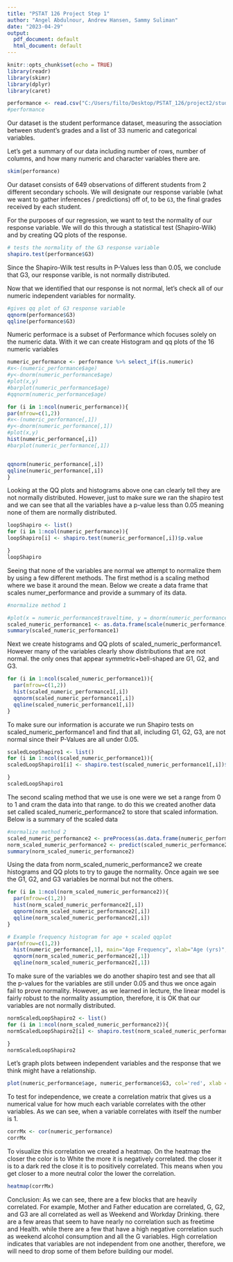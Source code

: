 ```yaml
---
title: "PSTAT 126 Project Step 1"
author: "Angel Abdulnour, Andrew Hansen, Sammy Suliman"
date: "2023-04-29"
output:
  pdf_document: default
  html_document: default
---
```


```r
knitr::opts_chunk$set(echo = TRUE)
library(readr)
library(skimr)
library(dplyr)
library(caret)
```


```r
performance <- read.csv("C:/Users/filto/Desktop/PSTAT_126/project2/student/student-por.csv", header=TRUE, stringsAsFactors=FALSE, sep=';')
#performance
```

Our dataset is the student performance dataset, measuring the association between student's grades and a list of 33 numeric and categorical variables.

Let's get a summary of our data including number of rows, number of columns, and how many numeric and character variables there are.

```r
skim(performance)
```
Our dataset consists of 649 observations of different students from 2 different secondary schools. We will designate our response variable (what we want to gather inferences / predictions) off of, to be `G3`, the final grades received by each student.

For the purposes of our regression, we want to test the normality of our response variable. We will do this through a statistical test (Shapiro-Wilk) and by creating QQ plots of the response.

```r
# tests the normality of the G3 response variable
shapiro.test(performance$G3)
```
Since the Shapiro-Wilk test results in P-Values less than 0.05, we conclude that G3, our response varible, is not normally distributed.

Now that we identified that our response is not normal, let's check all of our numeric independent variables for normality.

```r
#gives qq plot of G3 response variable
qqnorm(performance$G3)
qqline(performance$G3)
```

Numeric performace is a subset of Performance which focuses solely on the numeric data.
With it we can create Histogram and qq plots of the 16 numeric variables
```r
numeric_performance <- performance %>% select_if(is.numeric)
#x<-(numeric_performance$age)
#y<-dnorm(numeric_performance$age)
#plot(x,y)
#barplot(numeric_performance$age)
#qqnorm(numeric_performance$age)

for (i in 1:ncol(numeric_performance)){
par(mfrow=c(1,2))
#x<-(numeric_performance[,1])
#y<-dnorm(numeric_performance[,1])
#plot(x,y)
hist(numeric_performance[,i])
#barplot(numeric_performance[,1])


qqnorm(numeric_performance[,i])
qqline(numeric_performance[,i])
}


```
Looking at the QQ plots and histograms above one can clearly tell they are not normally distributed. However, just to make sure we ran the shapiro test and we can see that all the variables have a p-value less than 0.05 meaning none of them are normally distributed.
```r
loopShapiro <- list()
for (i in 1:ncol(numeric_performance)){
loopShapiro[i] <- shapiro.test(numeric_performance[,i])$p.value

}
loopShapiro
```

Seeing that none of the variables are normal we attempt to normalize them by using a few different methods. The first method is a scaling method where we base it around the mean. Below we create a data frame that scales numer_performance and provide a summary of its data.
```r
#normalize method 1

#plot(x = numeric_performance$traveltime, y = dnorm(numeric_performance$traveltime), type="l", bty="n")
scaled_numeric_performance1 <- as.data.frame(scale(numeric_performance))
summary(scaled_numeric_performance1)

```
Next we create histograms and QQ plots of scaled_numeric_performance1. However many of the variables clearly show distributions that are not normal. the only ones that appear symmetric+bell-shaped are G1, G2, and G3.
```r
for (i in 1:ncol(scaled_numeric_performance1)){
  par(mfrow=c(1,2))
  hist(scaled_numeric_performance1[,i])
  qqnorm(scaled_numeric_performance1[,i])
  qqline(scaled_numeric_performance1[,i])
}
```

To make sure our information is accurate we run Shapiro tests on scaled_numeric_performance1 and find that all, including G1, G2, G3, are not normal since their P-Values are all under 0.05.
```r
scaledLoopShapiro1 <- list()
for (i in 1:ncol(scaled_numeric_performance1)){
scaledLoopShapiro1[i] <- shapiro.test(scaled_numeric_performance1[,i])$p.value

}
scaledLoopShapiro1
```

The second scaling method that we use is one were we set a range from 0 to 1 and cram the data into that range. to do this we created another data set called scaled_numeric_performance2 to store that scaled information. Below is a summary of the scaled data
```r
#normalize method 2
scaled_numeric_performance2 <- preProcess(as.data.frame(numeric_performance), method=c('range'))
norm_scaled_numeric_performance2 <- predict(scaled_numeric_performance2, as.data.frame(numeric_performance))
summary(norm_scaled_numeric_performance2)
```

Using the data from norm_scaled_numeric_performance2 we create histograms and QQ plots to try to gauge the normality. Once again we see the G1, G2, and G3 variables be normal but not the others. 
```r
for (i in 1:ncol(norm_scaled_numeric_performance2)){
  par(mfrow=c(1,2))
  hist(norm_scaled_numeric_performance2[,i])
  qqnorm(norm_scaled_numeric_performance2[,i])
  qqline(norm_scaled_numeric_performance2[,i])
}
```

```r
# Example frequency histogram for age + scaled qqplot
par(mfrow=c(1,2))
  hist(numeric_performance[,1], main="Age Frequency", xlab="Age (yrs)", ylab="Frequency")
  qqnorm(norm_scaled_numeric_performance2[,1])
  qqline(norm_scaled_numeric_performance2[,1])
```

To make sure of the variables we do another shapiro test and see that all the p-values for the variables are still under 0.05 and thus we once again fail to prove normality. However, as we learned in lecture, the linear model is fairly robust to the normality assumption, therefore, it is OK that our variables are not normally distributed.

```r
normScaledLoopShapiro2 <- list()
for (i in 1:ncol(norm_scaled_numeric_performance2)){
normScaledLoopShapiro2[i] <- shapiro.test(norm_scaled_numeric_performance2[,i])$p.value

}
normScaledLoopShapiro2
```

Let's graph plots between independent variables and the response that we think might have a relationship.
```r
plot(numeric_performance$age, numeric_performance$G3, col='red', xlab = 'age', ylab = 'final grades', main = 'Student performance by age')
```


To test for independence, we create a correlation matrix that gives us a numerical value for how much each variable correlates with the other variables. As we can see, when a variable correlates with itself the number is 1.
```r
corrMx <- cor(numeric_performance)
corrMx
```

To visualize this correlation we created a heatmap. On the heatmap the closer the color is to White the more it is negatively correlated. the closer it is to a dark red the close it is to positively correlated. This means when you get closer to a more neutral color the lower the correlation. 
```r
heatmap(corrMx)
```
Conclusion: As we can see, there are a few blocks that are heavily correlated. For example, Mother and Father education are correlated, G, G2, and G3 are all correlated as well as Weekend and Workday Drinking. there are a few areas that seem to have nearly no correlation such as freetime and Health. while there are a few that have a high negative correlation such as weekend alcohol consumption and all the G variables. High correlation indicates that variables are not independent from one another, therefore, we will need to drop some of them before building our model.





